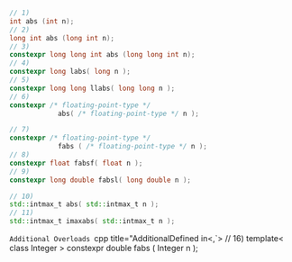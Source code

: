 ```cpp title="Defined in <cstdlib>"
// 1)
int abs (int n);
// 2)
long int abs (long int n);
// 3)
constexpr long long int abs (long long int n);
// 4)
constexpr long labs( long n );
// 5)
constexpr long long llabs( long long n );
// 6)
constexpr /* floating-point-type */
            abs( /* floating-point-type */ n );
```

```cpp title="Defined in <cmath>"
// 7)
constexpr /* floating-point-type */
            fabs ( /* floating-point-type */ n );
// 8)
constexpr float fabsf( float n );
// 9)
constexpr long double fabsl( long double n );
```

```cpp title="Defined in <cinttypes>"
// 10)
std::intmax_t abs( std::intmax_t n );
// 11) 
std::intmax_t imaxabs( std::intmax_t n );
```

`Additional Overloads
`cpp title="AdditionalDefined in<,`>
// 16)
template< class Integer >
constexpr double fabs ( Integer n );
```